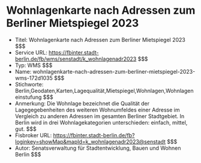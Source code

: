 # Wohnlagenkarte nach Adressen zum Berliner Mietspiegel 2023
- Titel: Wohnlagenkarte nach Adressen zum Berliner Mietspiegel 2023 $$$
- Service URL: https://fbinter.stadt-berlin.de/fb/wms/senstadt/k_wohnlagenadr2023 $$$
- Typ: WMS $$$
- Name: wohnlagenkarte-nach-adressen-zum-berliner-mietspiegel-2023-wms-172d1035 $$$
- Stichworte: Berlin,Geodaten,Karten,Lagequalität,Mietspiegel,Wohnlagen,Wohnlageneinstufung $$$
- Anmerkung: Die Wohnlage bezeichnet die Qualität der Lagegegebenheiten des weiteren Wohnumfeldes einer Adresse im Vergleich zu anderen Adressen im gesamten Berliner Stadtgebiet.
In Berlin wird in drei Wohnlagekategorien unterschieden: einfach, mittel, gut. $$$
- Fisbroker URL: https://fbinter.stadt-berlin.de/fb?loginkey=showMap&mapId=k_wohnlagenadr2023@senstadt $$$
- Autor: Senatsverwaltung für Stadtentwicklung, Bauen und Wohnen Berlin $$$
